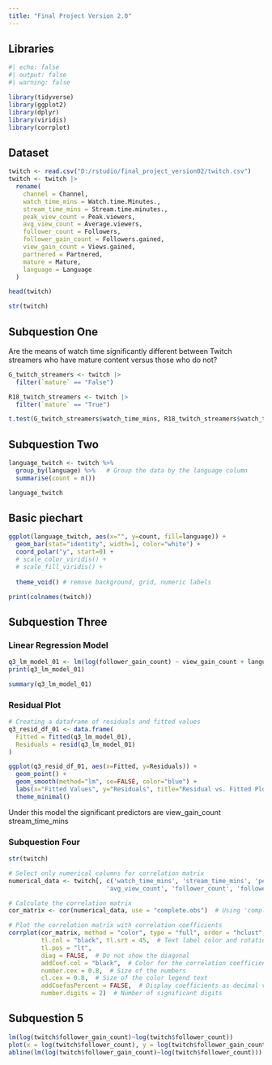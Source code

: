 ---
title: "Final Project Version 2.0"
---

## Libraries

```{r}
#| echo: false
#| output: false
#| warning: false

library(tidyverse)
library(ggplot2)
library(dplyr)
library(viridis)
library(corrplot)
```

## Dataset

```{r}
twitch <- read.csv("D:/rstudio/final_project_version02/twitch.csv")
twitch <- twitch |>
  rename(
    channel = Channel,
    watch_time_mins = Watch.time.Minutes.,
    stream_time_mins = Stream.time.minutes.,
    peak_view_count = Peak.viewers,
    avg_view_count = Average.viewers,
    follower_count = Followers,
    follower_gain_count = Followers.gained,
    view_gain_count = Views.gained,
    partnered = Partnered,
    mature = Mature,
    language = Language
  )
```

```{r}
head(twitch)
```

```{r}
str(twitch)
```

## Subquestion One

Are the means of watch time significantly different between Twitch streamers who have mature content versus those who do not?

```{r}

G_twitch_streamers <- twitch |>
  filter(`mature` == "False")

R18_twitch_streamers <- twitch |>
  filter(`mature` == "True")

t.test(G_twitch_streamers$watch_time_mins, R18_twitch_streamers$watch_time_mins)
```

## Subquestion Two

```{r}
language_twitch <- twitch %>%
  group_by(language) %>%   # Group the data by the language column
  summarise(count = n())

language_twitch
```

## Basic piechart

```{r}
ggplot(language_twitch, aes(x="", y=count, fill=language)) +
  geom_bar(stat="identity", width=1, color="white") +
  coord_polar("y", start=0) +
  # scale_color_viridis() +
  # scale_fill_viridis() +
  
  theme_void() # remove background, grid, numeric labels

```

```{r}
print(colnames(twitch))
```

## Subquestion Three

### Linear Regression Model

```{r}
q3_lm_model_01 <- lm(log(follower_gain_count) ~ view_gain_count + language + stream_time_mins, data=twitch)
print(q3_lm_model_01)
```

```{r}
summary(q3_lm_model_01)
```

### Residual Plot

```{r}
# Creating a dataframe of residuals and fitted values
q3_resid_df_01 <- data.frame(
  Fitted = fitted(q3_lm_model_01),
  Residuals = resid(q3_lm_model_01)
)

ggplot(q3_resid_df_01, aes(x=Fitted, y=Residuals)) +
  geom_point() +
  geom_smooth(method="lm", se=FALSE, color="blue") +
  labs(x="Fitted Values", y="Residuals", title="Residual vs. Fitted Plot") +
  theme_minimal()
```
Under this model the significant predictors are view_gain_count stream_time_mins

### Subquestion Four

```{r}
str(twitch)
```


```{r}
# Select only numerical columns for correlation matrix
numerical_data <- twitch[, c('watch_time_mins', 'stream_time_mins', 'peak_view_count', 
                           'avg_view_count', 'follower_count', 'follower_gain_count', 'view_gain_count')]

# Calculate the correlation matrix
cor_matrix <- cor(numerical_data, use = "complete.obs")  # Using 'complete.obs' to handle missing values

# Plot the correlation matrix with correlation coefficients
corrplot(cor_matrix, method = "color", type = "full", order = "hclust",
         tl.col = "black", tl.srt = 45,  # Text label color and rotation
         tl.pos = "lt",
         diag = FALSE,  # Do not show the diagonal
         addCoef.col = "black",  # Color for the correlation coefficients
         number.cex = 0.8,  # Size of the numbers
         cl.cex = 0.8,  # Size of the color legend text
         addCoefasPercent = FALSE,  # Display coefficients as decimal values
         number.digits = 2)  # Number of significant digits
```

## Subquestion 5

```{r}
lm(log(twitch$follower_gain_count)~log(twitch$follower_count))
plot(x = log(twitch$follower_count), y = log(twitch$follower_gain_count))
abline(lm(log(twitch$follower_gain_count)~log(twitch$follower_count)))
```
